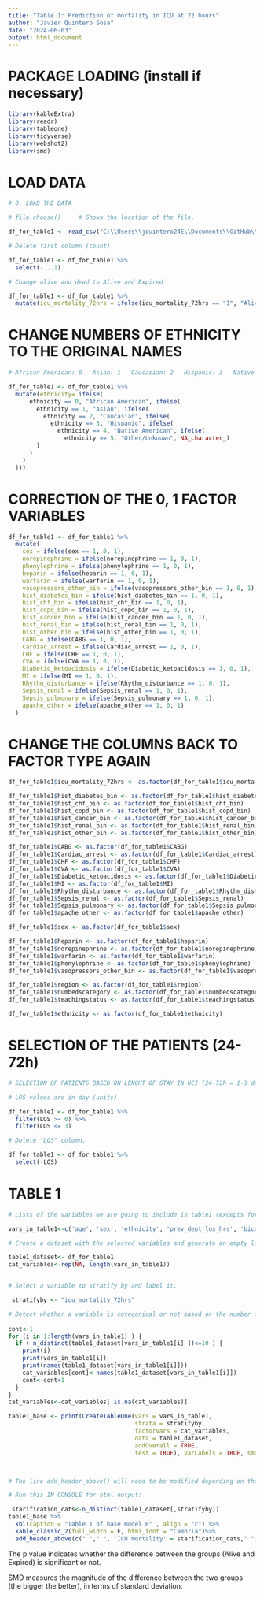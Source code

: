 ```yaml
---
title: "Table 1: Prediction of mortality in ICU at 72 hours"
author: "Javier Quintero Sosa"
date: "2024-06-03"
output: html_document
---
```


# PACKAGE LOADING (install if necessary)

```r

library(kableExtra)
library(readr)
library(tableone)
library(tidyverse)
library(webshot2)
library(smd)

```


# LOAD DATA

```r

# 0. LOAD THE DATA

# file.choose()     # Shows the location of the file.

df_for_table1 <- read_csv("C:\\Users\\jquintero24E\\Documents\\GitHub\\icu_mortality_model\\Analysis\\dataframe_mB.csv")

# Delete first column (count)

df_for_table1 <- df_for_table1 %>%
  select(-...1)

# Change alive and dead to Alive and Expired

df_for_table1 <- df_for_table1 %>%
  mutate(icu_mortality_72hrs = ifelse(icu_mortality_72hrs == "1", "Alive", ifelse(icu_mortality_72hrs == "2", "Expired", icu_mortality_72hrs)))

```

# CHANGE NUMBERS OF ETHNICITY TO THE ORIGINAL NAMES

```r

# African American: 0   Asian: 1   Caucasian: 2   Hispanic: 3   Native American: 4   Other/Unknown: 5

df_for_table1 <- df_for_table1 %>%
  mutate(ethnicity= ifelse(
      ethnicity == 0, "African American", ifelse(
        ethnicity == 1, "Asian", ifelse(
          ethnicity == 2, "Caucasian", ifelse(
            ethnicity == 3, "Hispanic", ifelse(
              ethnicity == 4, "Native American", ifelse(
                ethnicity == 5, "Other/Unknown", NA_character_)
        )
      )
    ) 
  )))

```


#             CORRECTION OF THE 0, 1 FACTOR VARIABLES

```r

df_for_table1 <- df_for_table1 %>%
  mutate(
    sex = ifelse(sex == 1, 0, 1),
    norepinephrine = ifelse(norepinephrine == 1, 0, 1),
    phenylephrine = ifelse(phenylephrine == 1, 0, 1),
    heparin = ifelse(heparin == 1, 0, 1),
    warfarin = ifelse(warfarin == 1, 0, 1),
    vasopressors_other_bin = ifelse(vasopressors_other_bin == 1, 0, 1),
    hist_diabetes_bin = ifelse(hist_diabetes_bin == 1, 0, 1),
    hist_chf_bin = ifelse(hist_chf_bin == 1, 0, 1),
    hist_copd_bin = ifelse(hist_copd_bin == 1, 0, 1),
    hist_cancer_bin = ifelse(hist_cancer_bin == 1, 0, 1),
    hist_renal_bin = ifelse(hist_renal_bin == 1, 0, 1),
    hist_other_bin = ifelse(hist_other_bin == 1, 0, 1),
    CABG = ifelse(CABG == 1, 0, 1),
    Cardiac_arrest = ifelse(Cardiac_arrest == 1, 0, 1),
    CHF = ifelse(CHF == 1, 0, 1),
    CVA = ifelse(CVA == 1, 0, 1),
    Diabetic_ketoacidosis = ifelse(Diabetic_ketoacidosis == 1, 0, 1),
    MI = ifelse(MI == 1, 0, 1),
    Rhythm_disturbance = ifelse(Rhythm_disturbance == 1, 0, 1),
    Sepsis_renal = ifelse(Sepsis_renal == 1, 0, 1),
    Sepsis_pulmonary = ifelse(Sepsis_pulmonary == 1, 0, 1),
    apache_other = ifelse(apache_other == 1, 0, 1)
  )


```


#               CHANGE THE COLUMNS BACK TO FACTOR TYPE AGAIN

```r

df_for_table1$icu_mortality_72hrs <- as.factor(df_for_table1$icu_mortality_72hrs)

df_for_table1$hist_diabetes_bin <- as.factor(df_for_table1$hist_diabetes_bin)
df_for_table1$hist_chf_bin <- as.factor(df_for_table1$hist_chf_bin)
df_for_table1$hist_copd_bin <- as.factor(df_for_table1$hist_copd_bin)
df_for_table1$hist_cancer_bin <- as.factor(df_for_table1$hist_cancer_bin)
df_for_table1$hist_renal_bin <- as.factor(df_for_table1$hist_renal_bin)
df_for_table1$hist_other_bin <- as.factor(df_for_table1$hist_other_bin)

df_for_table1$CABG <- as.factor(df_for_table1$CABG)
df_for_table1$Cardiac_arrest <- as.factor(df_for_table1$Cardiac_arrest)
df_for_table1$CHF <- as.factor(df_for_table1$CHF)
df_for_table1$CVA <- as.factor(df_for_table1$CVA)
df_for_table1$Diabetic_ketoacidosis <- as.factor(df_for_table1$Diabetic_ketoacidosis)
df_for_table1$MI <- as.factor(df_for_table1$MI)
df_for_table1$Rhythm_disturbance <- as.factor(df_for_table1$Rhythm_disturbance)
df_for_table1$Sepsis_renal <- as.factor(df_for_table1$Sepsis_renal)
df_for_table1$Sepsis_pulmonary <- as.factor(df_for_table1$Sepsis_pulmonary)
df_for_table1$apache_other <- as.factor(df_for_table1$apache_other)

df_for_table1$sex <- as.factor(df_for_table1$sex)

df_for_table1$heparin <- as.factor(df_for_table1$heparin)
df_for_table1$norepinephrine <- as.factor(df_for_table1$norepinephrine)
df_for_table1$warfarin <- as.factor(df_for_table1$warfarin)
df_for_table1$phenylephrine <- as.factor(df_for_table1$phenylephrine)
df_for_table1$vasopressors_other_bin <- as.factor(df_for_table1$vasopressors_other_bin)

df_for_table1$region <- as.factor(df_for_table1$region)
df_for_table1$numbedscategory <- as.factor(df_for_table1$numbedscategory)
df_for_table1$teachingstatus <- as.factor(df_for_table1$teachingstatus)

df_for_table1$ethnicity <- as.factor(df_for_table1$ethnicity)

```

# SELECTION OF THE PATIENTS (24-72h)

```r
# SELECTION OF PATIENTS BASED ON LENGHT OF STAY IN UCI (24-72h = 1-3 days)

# LOS values are in day (units)

df_for_table1 <- df_for_table1 %>%
  filter(LOS >= 0) %>%
  filter(LOS <= 3)

# Delete "LOS" column.

df_for_table1 <- df_for_table1 %>%
  select(-LOS)

```


# TABLE 1

```r

# Lists of the variables we are going to include in table1 (excepts for the stratification variable)

vars_in_table1<-c('age', 'sex', 'ethnicity', 'prev_dept_los_hrs', 'bicarbonate_clear', 'sodium_clear', 'respiratoryrate_clear', 'BUN_clear', 'nibp_diastolic_clear', 'nibp_systolic_clear', 'nibp_mean_clear', 'temperature_clear', 'glucose_clear', 'potassium_clear', 'hemoglobin_clear', 'calcium_clear', 'norepinephrine', 'phenylephrine', 'heparin', 'warfarin', 'heartrate_clear', 'vasopressors_other_bin', 'hist_diabetes_bin', 'hist_chf_bin', 'hist_copd_bin', 'hist_cancer_bin', 'hist_renal_bin', 'final_charlson_score', 'CABG', 'Cardiac_arrest', 'CHF', 'CVA', 'Diabetic_ketoacidosis', 'MI', 'Rhythm_disturbance', 'Sepsis_renal', 'Sepsis_pulmonary', 'apache_other', 'teachingstatus')

# Create a dataset with the selected variables and generate an empty list that is going to be used for storing categorical variables.

table1_dataset<- df_for_table1
cat_variables<-rep(NA, length(vars_in_table1))


# Select a variable to stratify by and label it.

 stratifyby <- "icu_mortality_72hrs"

# Detect whether a variable is categorical or not based on the number of distinct variables per category (10 is the threshold)
 
cont<-1
for (i in 1:length(vars_in_table1) ) {
  if ( n_distinct(table1_dataset[vars_in_table1[i] ])<=10 ) {
    print(i)
    print(vars_in_table1[i])
    print(names(table1_dataset[vars_in_table1[i]]))
    cat_variables[cont]<-names(table1_dataset[vars_in_table1[i]])
    cont<-cont+1
  }
}  
cat_variables<-cat_variables[!is.na(cat_variables)]

table1_base <- print(CreateTableOne(vars = vars_in_table1,
                                    strata = stratifyby,
                                    factorVars = cat_variables,
                                    data = table1_dataset,
                                    addOverall = TRUE,
                                    test = TRUE), varLabels = TRUE, smd = TRUE)



# The line add_header_above() will need to be modified depending on the number of columns of the table.

# Run this IN CONSOLE for html output:

 starification_cats<-n_distinct(table1_dataset[,stratifyby])
table1_base %>%
  kbl(caption = "Table 1 of base model B" , align = "c") %>%
  kable_classic_2(full_width = F, html_font = "Cambria")%>%
  add_header_above(c(" "," ", 'ICU mortality' = starification_cats," ", "", "" ))

```


The p value indicates whether the difference between the groups (Alive and Expired) is significant or not.

SMD measures the magnitude of the difference between the two groups (the bigger the better), in terms of standard deviation.
